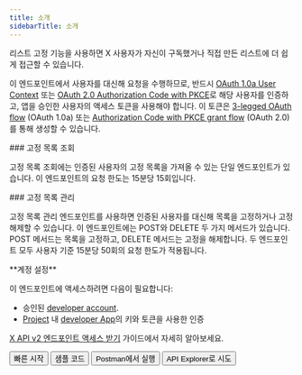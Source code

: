 ```yaml
---
title: 소개
sidebarTitle: 소개
---
```



리스트 고정 기능을 사용하면 X 사용자가 자신이 구독했거나 직접 만든 리스트에 더 쉽게 접근할 수 있습니다.

이 엔드포인트에서 사용자를 대신해 요청을 수행하므로, 반드시 [OAuth 1.0a User Context](/ko/resources/fundamentals/authentication) 또는 [OAuth 2.0 Authorization Code with PKCE](ko/resources/fundamentals/authentication#oauth-2-0-authorization-code-flow-with-pkce-2)로 해당 사용자를 인증하고, 앱을 승인한 사용자의 액세스 토큰을 사용해야 합니다. 이 토큰은 [3-legged OAuth flow](/ko/resources/fundamentals/authentication#obtaining-access-tokens-using-3-legged-oauth-flow) (OAuth 1.0a) 또는 [Authorization Code with PKCE grant flow](/ko/resources/fundamentals/authentication#how-to-connect-to-endpoints-using-oauth-2-0-authorization-code-flow-with-pkce) (OAuth 2.0)를 통해 생성할 수 있습니다.

<div id="pinned-list-lookup">
  ### 고정 목록 조회
</div>

고정 목록 조회에는 인증된 사용자의 고정 목록을 가져올 수 있는 단일 엔드포인트가 있습니다. 이 엔드포인트의 요청 한도는 15분당 15회입니다.
 

<div id="manage-pinned-lists">
  ### 고정 목록 관리
</div>

고정 목록 관리 엔드포인트를 사용하면 인증된 사용자를 대신해 목록을 고정하거나 고정 해제할 수 있습니다. 이 엔드포인트에는 POST와 DELETE 두 가지 메서드가 있습니다. POST 메서드는 목록을 고정하고, DELETE 메서드는 고정을 해제합니다. 두 엔드포인트 모두 사용자 기준 15분당 50회의 요청 한도가 적용됩니다.

<Note>
  **계정 설정**

  이 엔드포인트에 액세스하려면 다음이 필요합니다:

  - 승인된 [developer account](https://developer.x.com/en/portal/petition/essential/basic-info).
  - [Project](/ko/resources/fundamentals/projects) 내 [developer App](/ko/resources/fundamentals/developer-apps)의 키와 토큰을 사용한 인증

  [X API v2 엔드포인트 액세스 받기](/ko/x-api/getting-started/getting-access) 가이드에서 자세히 알아보세요.
</Note>

<div className="flex space-x-2">
  <Button href="https://app.getpostman.com/run-collection/9956214-784efcda-ed4c-4491-a4c0-a26470a67400">
    빠른 시작
  </Button>

  <Button href="/ko/x-api/lists/pinned-lists/quickstart/overview">
    샘플 코드
  </Button>

  <Button href="https://app.getpostman.com/run-collection/9956214-784efcda-ed4c-4491-a4c0-a26470a67400">
    Postman에서 실행
  </Button>

  <Button href="https://developer.x.com/apitools/api?endpoint=/2/users/%7Bid%7D/pinned_lists&method=get">
    API Explorer로 시도
  </Button>
</div>